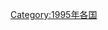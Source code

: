 {{Year by category
|m=1
|c=9
|d=9
|y=5
|cat=各国灾难
|sortkey=*
|parent=各年各国灾难
|subcat=1995年灾难
}}
[[Category:1995年各国|Category:1995年各国]]